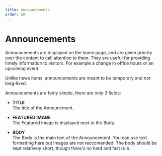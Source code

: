 ```yaml
---
title: Announcements
order: 60
---
```

# Announcements

Announcements are displayed on the home page, and are given priority over the content to call attention to them. They are useful for providing timely information to visitors. For example a change in office hours or an upcoming event. 

<Aside>
    Unlike news items, announcements are meant to be temporary and not long-lived.
</Aside>

Announcements are fairly simple, there are only 3 fields:

* **TITLE**\
    The title of the Announcment.

* **FEATURED IMAGE**\
    The Featured Image is displayed next to the Body.

* **BODY**\
    The Body is the main text of the Announcement. You can use text formatting here but images are not reccomended. The body should be kept relatively short, though there's no hard and fast rule.